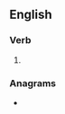 ==English==

===Verb===
{{head|en|verb form}}

# {{en-past of|emulate}}

===Anagrams===
* {{anagrams|en|dual meet}}